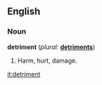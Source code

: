 ==English==

===Noun===
'''detriment'''  (''plural:'' '''[[detriments]]''')
# Harm, hurt, damage.

[[it:detriment]]